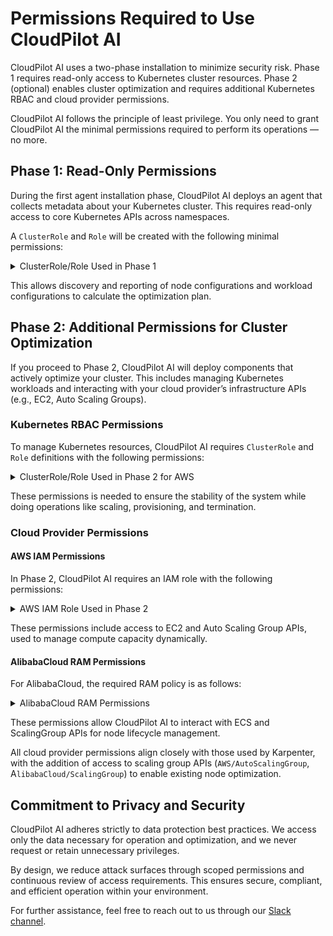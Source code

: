 # Permissions Required to Use CloudPilot AI

CloudPilot AI uses a two-phase installation to minimize security risk. Phase 1 requires read-only access to Kubernetes cluster resources. Phase 2 (optional) enables cluster optimization and requires additional Kubernetes RBAC and cloud provider permissions.

CloudPilot AI follows the principle of least privilege. You only need to grant CloudPilot AI the minimal permissions required to perform its operations — no more.

## Phase 1: Read-Only Permissions

During the first agent installation phase, CloudPilot AI deploys an agent that collects metadata about your Kubernetes cluster. This requires read-only access to core Kubernetes APIs across namespaces.

A `ClusterRole` and `Role` will be created with the following minimal permissions:

<details>
<summary>ClusterRole/Role Used in Phase 1</summary>
```yaml
apiVersion: rbac.authorization.k8s.io/v1
kind: ClusterRole
metadata:
  name: cloudpilot-agent-cluster-role
rules:
  - apiGroups:
      - "storage.k8s.io"
    resources:
      - "csinodes"
    verbs:
      - get
      - list
      - watch
  - apiGroups:
      - ""
    resources:
      - "nodes"
      - "pods"
      - "persistentvolumeclaims"
      - "persistentvolumes"
    verbs:
      - get
      - list
      - watch
  - apiGroups:
      - "apps"
    resources:
      - "deployments"
      - "daemonsets"
      - "statefulsets"
      - "replicasets"
    verbs:
      - get
      - list
      - watch
  - apiGroups:
      - "policy"
    resources:
      - "poddisruptionbudgets"
    verbs:
      - get
      - list
      - watch
---
apiVersion: rbac.authorization.k8s.io/v1
kind: Role
metadata:
  name: cloudpilot-agent-role
  namespace: cloudpilot
rules:
  - apiGroups: ["coordination.k8s.io"]
    resources: ["leases"]
    verbs: ["get", "list", "create", "update", "patch", "watch"]
```
</details>

This allows discovery and reporting of node configurations and workload configurations to calculate the optimization plan.

## Phase 2: Additional Permissions for Cluster Optimization

If you proceed to Phase 2, CloudPilot AI will deploy components that actively optimize your cluster. This includes managing Kubernetes workloads and interacting with your cloud provider’s infrastructure APIs (e.g., EC2, Auto Scaling Groups).

### Kubernetes RBAC Permissions

To manage Kubernetes resources, CloudPilot AI requires `ClusterRole` and `Role` definitions with the following permissions:

<details>
<summary>ClusterRole/Role Used in Phase 2 for AWS</summary>
```yaml
apiVersion: rbac.authorization.k8s.io/v1
kind: Role
metadata:
  name: cloudpilot-aws-optimizer
  namespace: cloudpilot
rules:
- apiGroups:
  - coordination.k8s.io
  resources:
  - leases
  verbs:
  - get
  - watch
- apiGroups:
  - ""
  resources:
  - configmaps
  - secrets
  verbs:
  - get
  - list
  - watch
- apiGroups:
  - ""
  resourceNames:
  - cloudpilot-aws-optimizer-cert
  - cloudpilot-webhook
  resources:
  - secrets
  verbs:
  - update
- apiGroups:
  - coordination.k8s.io
  resourceNames:
  - karpenter-leader-election
  - cloudpilot-controller
  - cloudpilot-workload-log-collector
  resources:
  - leases
  verbs:
  - patch
  - update
- apiGroups:
  - coordination.k8s.io
  resources:
  - leases
  verbs:
  - create
---
apiVersion: rbac.authorization.k8s.io/v1
kind: ClusterRole
metadata:
  annotations:
    meta.helm.sh/release-name: cloudpilot
    meta.helm.sh/release-namespace: cloudpilot
  name: cloudpilot-aws-optimizer
rules:
- apiGroups:
  - karpenter.k8s.aws
  resources:
  - ec2nodeclasses
  verbs:
  - get
  - list
  - watch
- apiGroups:
  - karpenter.k8s.aws
  resources:
  - ec2nodeclasses
  - ec2nodeclasses/status
  verbs:
  - patch
  - update
- apiGroups:
  - admissionregistration.k8s.io
  resourceNames:
  - validation.webhook.karpenter.k8s.aws
  resources:
  - validatingwebhookconfigurations
  verbs:
  - update
- apiGroups:
  - admissionregistration.k8s.io
  resources:
  - mutatingwebhookconfigurations
  verbs:
  - get
  - update
  - list
  - watch
- apiGroups:
  - certificates.k8s.io
  resources:
  - '*'
  verbs:
  - get
  - create
  - update
  - patch
  - delete
  - approve
---
apiVersion: rbac.authorization.k8s.io/v1
kind: ClusterRole
metadata:
  name: cloudpilot-aws-optimizer-admin
rules:
- apiGroups:
  - karpenter.sh
  resources:
  - nodepools
  - nodepools/status
  - nodeclaims
  - nodeclaims/status
  verbs:
  - get
  - list
  - watch
  - create
  - delete
  - patch
- apiGroups:
  - karpenter.k8s.aws
  resources:
  - ec2nodeclasses
  verbs:
  - get
  - list
  - watch
  - create
  - delete
  - patch
apiVersion: rbac.authorization.k8s.io/v1
kind: ClusterRole
metadata:
  name: cloudpilot-aws-optimizer-core
rules:
- apiGroups:
  - karpenter.sh
  resources:
  - nodepools
  - nodepools/status
  - nodeclaims
  - nodeclaims/status
  verbs:
  - get
  - list
  - watch
- apiGroups:
  - ""
  resources:
  - pods
  - pods/log
  - nodes
  - persistentvolumes
  - persistentvolumeclaims
  - replicationcontrollers
  - namespaces
  verbs:
  - get
  - list
  - watch
  - update
  - patch
- apiGroups:
  - storage.k8s.io
  resources:
  - storageclasses
  - csinodes
  - volumeattachments
  verbs:
  - get
  - watch
  - list
- apiGroups:
  - apps
  resources:
  - daemonsets
  - deployments
  - replicasets
  - statefulsets
  verbs:
  - list
  - watch
  - get
  - update
  - patch
- apiGroups:
  - apiextensions.k8s.io
  resources:
  - customresourcedefinitions
  verbs:
  - get
  - watch
  - list
- apiGroups:
  - policy
  resources:
  - poddisruptionbudgets
  verbs:
  - get
  - list
  - watch
- apiGroups:
  - karpenter.sh
  resources:
  - nodeclaims
  - nodeclaims/status
  verbs:
  - create
  - delete
  - update
  - patch
- apiGroups:
  - karpenter.sh
  resources:
  - nodepools
  - nodepools/status
  verbs:
  - update
  - patch
- apiGroups:
  - ""
  resources:
  - events
  verbs:
  - create
  - patch
- apiGroups:
  - ""
  resources:
  - nodes
  verbs:
  - patch
  - delete
  - update
- apiGroups:
  - ""
  resources:
  - pods/eviction
  verbs:
  - create
- apiGroups:
  - ""
  resources:
  - pods
  verbs:
  - delete
- apiGroups:
  - apiextensions.k8s.io
  resourceNames:
  - ec2nodeclasses.karpenter.k8s.aws
  - nodepools.karpenter.sh
  - nodeclaims.karpenter.sh
  resources:
  - customresourcedefinitions/status
  verbs:
  - patch
- apiGroups:
  - apiextensions.k8s.io
  resourceNames:
  - ec2nodeclasses.karpenter.k8s.aws
  - nodepools.karpenter.sh
  - nodeclaims.karpenter.sh
  resources:
  - customresourcedefinitions
  verbs:
  - update
```
</details>

These permissions is needed to ensure the stability of the system while doing operations like scaling, provisioning, and termination.

### Cloud Provider Permissions

#### AWS IAM Permissions

In Phase 2, CloudPilot AI requires an IAM role with the following permissions:

<details>
<summary>AWS IAM Role Used in Phase 2</summary>
```json
{
    "Statement": [
        {
            "Effect": "Allow",
            "Action": [
                "autoscaling:DescribeAutoScalingGroups",
                "autoscaling:DescribeAutoScalingInstances",
                "autoscaling:DescribeLaunchConfigurations",
                "autoscaling:DescribeScalingActivities",
                "autoscaling:DescribeTags",
                "ec2:DescribeImages",
                "ec2:DescribeInstanceTypes",
                "ec2:DescribeLaunchTemplateVersions",
                "ec2:GetInstanceTypesFromInstanceRequirements",
                "eks:DescribeNodegroup"
            ],
            "Resource": ["*"]
        },
        {
            "Effect": "Allow",
            "Action": [
                "autoscaling:SetDesiredCapacity",
                "autoscaling:TerminateInstanceInAutoScalingGroup",
                "autoscaling:UpdateAutoScalingGroup"
            ],
            "Resource": ["*"]
        },
        {
            "Action": [
                "ssm:GetParameter",
                "ec2:DescribeImages",
                "ec2:RunInstances",
                "ec2:DescribeSubnets",
                "ec2:DescribeSecurityGroups",
                "ec2:DescribeLaunchTemplates",
                "ec2:DescribeInstances",
                "ec2:DescribeInstanceTypes",
                "ec2:DescribeInstanceTypeOfferings",
                "ec2:DescribeAvailabilityZones",
                "ec2:DeleteLaunchTemplate",
                "ec2:CreateTags",
                "ec2:CreateLaunchTemplate",
                "ec2:CreateFleet",
                "ec2:DescribeSpotPriceHistory",
                "pricing:GetProducts",
                "savingsplans:DescribeSavingsPlans",
                "ec2:DescribeRegions"
            ],
            "Effect": "Allow",
            "Resource": "*",
            "Sid": "CloudPilot"
        },
        {
            "Action": "ec2:TerminateInstances",
            "Condition": {
                "StringLike": {
                    "ec2:ResourceTag/karpenter.sh/nodepool": "*"
                }
            },
            "Effect": "Allow",
            "Resource": "*",
            "Sid": "ConditionalEC2Termination"
        },
        {
            "Effect": "Allow",
            "Action": "iam:PassRole",
            "Resource": "arn:${AWS_PARTITION}:iam::${AWS_ACCOUNT_ID}:role/CloudPilotNodeRole-${CLUSTER_NAME}",
            "Sid": "PassNodeIAMRole"
        },
        {
            "Effect": "Allow",
            "Action": "eks:DescribeCluster",
            "Resource": "arn:${AWS_PARTITION}:eks:${AWS_REGION}:${AWS_ACCOUNT_ID}:cluster/${CLUSTER_NAME}",
            "Sid": "EKSClusterEndpointLookup"
        },
        {
            "Sid": "AllowScopedInstanceProfileCreationActions",
            "Effect": "Allow",
            "Resource": "*",
            "Action": [
            "iam:CreateInstanceProfile"
            ],
            "Condition": {
            "StringEquals": {
                "aws:RequestTag/kubernetes.io/cluster/${CLUSTER_NAME}": "owned",
                "aws:RequestTag/topology.kubernetes.io/region": "${AWS_REGION}"
            },
            "StringLike": {
                "aws:RequestTag/karpenter.k8s.aws/ec2nodeclass": "*"
            }
            }
        },
        {
            "Sid": "AllowScopedInstanceProfileTagActions",
            "Effect": "Allow",
            "Resource": "*",
            "Action": [
            "iam:TagInstanceProfile"
            ],
            "Condition": {
            "StringEquals": {
                "aws:ResourceTag/kubernetes.io/cluster/${CLUSTER_NAME}": "owned",
                "aws:ResourceTag/topology.kubernetes.io/region": "${AWS_REGION}",
                "aws:RequestTag/kubernetes.io/cluster/${CLUSTER_NAME}": "owned",
                "aws:RequestTag/topology.kubernetes.io/region": "${AWS_REGION}"
            },
            "StringLike": {
                "aws:ResourceTag/karpenter.k8s.aws/ec2nodeclass": "*",
                "aws:RequestTag/karpenter.k8s.aws/ec2nodeclass": "*"
            }
            }
        },
        {
            "Sid": "AllowScopedInstanceProfileActions",
            "Effect": "Allow",
            "Resource": "*",
            "Action": [
            "iam:AddRoleToInstanceProfile",
            "iam:RemoveRoleFromInstanceProfile",
            "iam:DeleteInstanceProfile"
            ],
            "Condition": {
            "StringEquals": {
                "aws:ResourceTag/kubernetes.io/cluster/${CLUSTER_NAME}": "owned",
                "aws:ResourceTag/topology.kubernetes.io/region": "${AWS_REGION}"
            },
            "StringLike": {
                "aws:ResourceTag/karpenter.k8s.aws/ec2nodeclass": "*"
            }
            }
        },
        {
            "Sid": "AllowInstanceProfileReadActions",
            "Effect": "Allow",
            "Resource": "*",
            "Action": "iam:GetInstanceProfile"
        }
    ],
    "Version": "2012-10-17"
}
```
</details>

These permissions include access to EC2 and Auto Scaling Group APIs, used to manage compute capacity dynamically.

#### AlibabaCloud RAM Permissions

For AlibabaCloud, the required RAM policy is as follows:

<details>
<summary>AlibabaCloud RAM Permissions</summary>
```json
{
    "Version": "1",
    "Statement": [
        {
            "Effect": "Allow",
            "Action": [
                "vpc:DescribeVSwitches",
                "ecs:CreateAutoProvisioningGroup",
                "ecs:DescribeSecurityGroups",
                "ecs:DescribeAvailableResource",
                "ecs:DescribeInstances",
                "ecs:DescribeImages",
                "cs:DescribeClusterDetail",
                "cs:DescribeKubernetesVersionMetadata",
                "cs:DescribeClusterAttachScripts",
                "cs:DescribeClusterNodePools",
                "ess:DescribeScalingGroups",
                "ecs:AddTags",
                "ram:CreateServiceLinkedRole"
            ],
            "Resource": "*"
        },
        {
            "Effect": "Allow",
            "Action": "ecs:DeleteInstance",
            "Resource": "*",
            "Condition": {
                "StringEquals": {
                "acs:ResourceTag\/cloudpilot.ai\/managed": "true"
                }
            }
        },
        {
            "Effect": "Allow",
            "Action": "ess:DetachInstances",
            "Resource": "*",
            "Condition": {
                "StringEquals": {
                "acs:ResourceTag\/ack.aliyun.com": "${INTERNAL_CLUSTER_ID}"
                }
            }
        }
    ]
}
```
</details>

These permissions allow CloudPilot AI to interact with ECS and ScalingGroup APIs for node lifecycle management.

All cloud provider permissions align closely with those used by Karpenter, with the addition of access to scaling group APIs (`AWS/AutoScalingGroup`, A`libabaCloud/ScalingGroup`) to enable existing node optimization.

## Commitment to Privacy and Security

CloudPilot AI adheres strictly to data protection best practices. We access only the data necessary for operation and optimization, and we never request or retain unnecessary privileges.

By design, we reduce attack surfaces through scoped permissions and continuous review of access requirements. This ensures secure, compliant, and efficient operation within your environment.

For further assistance, feel free to reach out to us through our [Slack channel](https://join.slack.com/t/cloudpilotaicommunity/shared_invite/zt-37rwpf8k7-Rx4BjrhuWtk9U0MXBKYL7A).